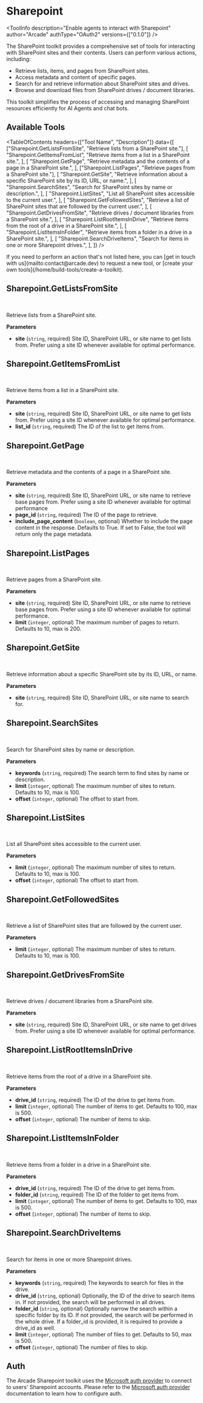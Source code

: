 # Sharepoint


<ToolInfo
  description="Enable agents to interact with Sharepoint"
  author="Arcade"
  authType="OAuth2"
  versions={["0.1.0"]}
/>

<Badges repo="arcadeai/arcade_sharepoint" />

The SharePoint toolkit provides a comprehensive set of tools for interacting with SharePoint sites and their contents. Users can perform various actions, including:

- Retrieve lists, items, and pages from SharePoint sites.
- Access metadata and content of specific pages.
- Search for and retrieve information about SharePoint sites and drives.
- Browse and download files from SharePoint drives / document libraries.

This toolkit simplifies the process of accessing and managing SharePoint resources efficiently for AI Agents and chat bots.

## Available Tools

<TableOfContents
  headers={["Tool Name", "Description"]}
  data={[
    ["Sharepoint.GetListsFromSite", "Retrieve lists from a SharePoint site."],
    [
      "Sharepoint.GetItemsFromList",
      "Retrieve items from a list in a SharePoint site.",
    ],
    [
      "Sharepoint.GetPage",
      "Retrieve metadata and the contents of a page in a SharePoint site.",
    ],
    ["Sharepoint.ListPages", "Retrieve pages from a SharePoint site."],
    [
      "Sharepoint.GetSite",
      "Retrieve information about a specific SharePoint site by its ID, URL, or name.",
    ],
    [
      "Sharepoint.SearchSites",
      "Search for SharePoint sites by name or description.",
    ],
    [
      "Sharepoint.ListSites",
      "List all SharePoint sites accessible to the current user.",
    ],
    [
      "Sharepoint.GetFollowedSites",
      "Retrieve a list of SharePoint sites that are followed by the current user.",
    ],
    [
      "Sharepoint.GetDrivesFromSite",
      "Retrieve drives / document libraries from a SharePoint site.",
    ],
    [
      "Sharepoint.ListRootItemsInDrive",
      "Retrieve items from the root of a drive in a SharePoint site.",
    ],
    [
      "Sharepoint.ListItemsInFolder",
      "Retrieve items from a folder in a drive in a SharePoint site.",
    ],
    [
      "Sharepoint.SearchDriveItems",
      "Search for items in one or more Sharepoint drives.",
    ],
  ]}
/>

<Callout>
  If you need to perform an action that's not listed here, you can [get in touch
  with us](mailto:contact@arcade.dev) to request a new tool, or [create your own
  tools](/home/build-tools/create-a-toolkit).
</Callout>

## Sharepoint.GetListsFromSite

<br />
<TabbedCodeBlock
  tabs={[
    {
      label: "Call the Tool Directly",
      content: {
        Python: [
          "/examples/integrations/toolkits/sharepoint/get_lists_from_site_example_call_tool.py",
        ],
        JavaScript: [
          "/examples/integrations/toolkits/sharepoint/get_lists_from_site_example_call_tool.js",
        ],
      },
    },
  ]}
/>

Retrieve lists from a SharePoint site.

**Parameters**

- **site** (`string`, required) Site ID, SharePoint URL, or site name to get lists from. Prefer using a site ID whenever available for optimal performance.

## Sharepoint.GetItemsFromList

<br />
<TabbedCodeBlock
  tabs={[
    {
      label: "Call the Tool Directly",
      content: {
        Python: [
          "/examples/integrations/toolkits/sharepoint/get_items_from_list_example_call_tool.py",
        ],
        JavaScript: [
          "/examples/integrations/toolkits/sharepoint/get_items_from_list_example_call_tool.js",
        ],
      },
    },
  ]}
/>

Retrieve items from a list in a SharePoint site.

**Parameters**

- **site** (`string`, required) Site ID, SharePoint URL, or site name to get lists from. Prefer using a site ID whenever available for optimal performance.
- **list_id** (`string`, required) The ID of the list to get items from.

## Sharepoint.GetPage

<br />
<TabbedCodeBlock
  tabs={[
    {
      label: "Call the Tool Directly",
      content: {
        Python: [
          "/examples/integrations/toolkits/sharepoint/get_page_example_call_tool.py",
        ],
        JavaScript: [
          "/examples/integrations/toolkits/sharepoint/get_page_example_call_tool.js",
        ],
      },
    },
  ]}
/>

Retrieve metadata and the contents of a page in a SharePoint site.

**Parameters**

- **site** (`string`, required) Site ID, SharePoint URL, or site name to retrieve base pages from. Prefer using a site ID whenever available for optimal performance
- **page_id** (`string`, required) The ID of the page to retrieve.
- **include_page_content** (`boolean`, optional) Whether to include the page content in the response. Defaults to True. If set to False, the tool will return only the page metadata.

## Sharepoint.ListPages

<br />
<TabbedCodeBlock
  tabs={[
    {
      label: "Call the Tool Directly",
      content: {
        Python: [
          "/examples/integrations/toolkits/sharepoint/list_pages_example_call_tool.py",
        ],
        JavaScript: [
          "/examples/integrations/toolkits/sharepoint/list_pages_example_call_tool.js",
        ],
      },
    },
  ]}
/>

Retrieve pages from a SharePoint site.

**Parameters**

- **site** (`string`, required) Site ID, SharePoint URL, or site name to retrieve base pages from. Prefer using a site ID whenever available for optimal performance.
- **limit** (`integer`, optional) The maximum number of pages to return. Defaults to 10, max is 200.

## Sharepoint.GetSite

<br />
<TabbedCodeBlock
  tabs={[
    {
      label: "Call the Tool Directly",
      content: {
        Python: [
          "/examples/integrations/toolkits/sharepoint/get_site_example_call_tool.py",
        ],
        JavaScript: [
          "/examples/integrations/toolkits/sharepoint/get_site_example_call_tool.js",
        ],
      },
    },
  ]}
/>

Retrieve information about a specific SharePoint site by its ID, URL, or name.

**Parameters**

- **site** (`string`, required) Site ID, SharePoint URL, or site name to search for.

## Sharepoint.SearchSites

<br />
<TabbedCodeBlock
  tabs={[
    {
      label: "Call the Tool Directly",
      content: {
        Python: [
          "/examples/integrations/toolkits/sharepoint/search_sites_example_call_tool.py",
        ],
        JavaScript: [
          "/examples/integrations/toolkits/sharepoint/search_sites_example_call_tool.js",
        ],
      },
    },
  ]}
/>

Search for SharePoint sites by name or description.

**Parameters**

- **keywords** (`string`, required) The search term to find sites by name or description.
- **limit** (`integer`, optional) The maximum number of sites to return. Defaults to 10, max is 100.
- **offset** (`integer`, optional) The offset to start from.

## Sharepoint.ListSites

<br />
<TabbedCodeBlock
  tabs={[
    {
      label: "Call the Tool Directly",
      content: {
        Python: [
          "/examples/integrations/toolkits/sharepoint/list_sites_example_call_tool.py",
        ],
        JavaScript: [
          "/examples/integrations/toolkits/sharepoint/list_sites_example_call_tool.js",
        ],
      },
    },
  ]}
/>

List all SharePoint sites accessible to the current user.

**Parameters**

- **limit** (`integer`, optional) The maximum number of sites to return. Defaults to 10, max is 100.
- **offset** (`integer`, optional) The offset to start from.

## Sharepoint.GetFollowedSites

<br />
<TabbedCodeBlock
  tabs={[
    {
      label: "Call the Tool Directly",
      content: {
        Python: [
          "/examples/integrations/toolkits/sharepoint/get_followed_sites_example_call_tool.py",
        ],
        JavaScript: [
          "/examples/integrations/toolkits/sharepoint/get_followed_sites_example_call_tool.js",
        ],
      },
    },
  ]}
/>

Retrieve a list of SharePoint sites that are followed by the current user.

**Parameters**

- **limit** (`integer`, optional) The maximum number of sites to return. Defaults to 10, max is 100.

## Sharepoint.GetDrivesFromSite

<br />
<TabbedCodeBlock
  tabs={[
    {
      label: "Call the Tool Directly",
      content: {
        Python: [
          "/examples/integrations/toolkits/sharepoint/get_drives_from_site_example_call_tool.py",
        ],
        JavaScript: [
          "/examples/integrations/toolkits/sharepoint/get_drives_from_site_example_call_tool.js",
        ],
      },
    },
  ]}
/>

Retrieve drives / document libraries from a SharePoint site.

**Parameters**

- **site** (`string`, required) Site ID, SharePoint URL, or site name to get drives from. Prefer using a site ID whenever available for optimal performance.

## Sharepoint.ListRootItemsInDrive

<br />
<TabbedCodeBlock
  tabs={[
    {
      label: "Call the Tool Directly",
      content: {
        Python: [
          "/examples/integrations/toolkits/sharepoint/list_root_items_in_drive_example_call_tool.py",
        ],
        JavaScript: [
          "/examples/integrations/toolkits/sharepoint/list_root_items_in_drive_example_call_tool.js",
        ],
      },
    },
  ]}
/>

Retrieve items from the root of a drive in a SharePoint site.

**Parameters**

- **drive_id** (`string`, required) The ID of the drive to get items from.
- **limit** (`integer`, optional) The number of items to get. Defaults to 100, max is 500.
- **offset** (`integer`, optional) The number of items to skip.

## Sharepoint.ListItemsInFolder

<br />
<TabbedCodeBlock
  tabs={[
    {
      label: "Call the Tool Directly",
      content: {
        Python: [
          "/examples/integrations/toolkits/sharepoint/list_items_in_folder_example_call_tool.py",
        ],
        JavaScript: [
          "/examples/integrations/toolkits/sharepoint/list_items_in_folder_example_call_tool.js",
        ],
      },
    },
  ]}
/>

Retrieve items from a folder in a drive in a SharePoint site.

**Parameters**

- **drive_id** (`string`, required) The ID of the drive to get items from.
- **folder_id** (`string`, required) The ID of the folder to get items from.
- **limit** (`integer`, optional) The number of items to get. Defaults to 100, max is 500.
- **offset** (`integer`, optional) The number of items to skip.

## Sharepoint.SearchDriveItems

<br />
<TabbedCodeBlock
  tabs={[
    {
      label: "Call the Tool Directly",
      content: {
        Python: [
          "/examples/integrations/toolkits/sharepoint/search_drive_items_example_call_tool.py",
        ],
        JavaScript: [
          "/examples/integrations/toolkits/sharepoint/search_drive_items_example_call_tool.js",
        ],
      },
    },
  ]}
/>

Search for items in one or more Sharepoint drives.

**Parameters**

- **keywords** (`string`, required) The keywords to search for files in the drive.
- **drive_id** (`string`, optional) Optionally, the ID of the drive to search items in. If not provided, the search will be performed in all drives.
- **folder_id** (`string`, optional) Optionally narrow the search within a specific folder by its ID. If not provided, the search will be performed in the whole drive. If a folder_id is provided, it is required to provide a drive_id as well.
- **limit** (`integer`, optional) The number of files to get. Defaults to 50, max is 500.
- **offset** (`integer`, optional) The number of files to skip.

## Auth

The Arcade Sharepoint toolkit uses the [Microsoft auth provider](/home/auth-providers/microsoft) to connect to users' Sharepoint accounts. Please refer to the [Microsoft auth provider](/home/auth-providers/microsoft) documentation to learn how to configure auth.

<ToolFooter pipPackageName="arcade_sharepoint" />
